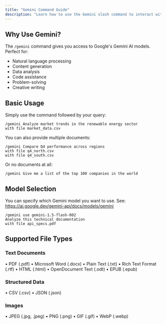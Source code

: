 ```yaml
---
title: "Gemini Command Guide"
description: "Learn how to use the Gemini slash command to interact with Google's Gemini AI models"
---
```


## Why Use Gemini?

The `/gemini` command gives you access to Google's Gemini AI models. Perfect for:

- Natural language processing
- Content generation
- Data analysis
- Code assistance
- Problem-solving
- Creative writing

## Basic Usage

Simply use the command followed by your query:

```
/gemini Analyze market trends in the renewable energy sector
with file market_data.csv
```

You can also provide multiple documents:

```
/gemini Compare Q4 performance across regions
with file q4_north.csv
with file q4_south.csv
```

Or no documents at all:

```
/gemini Give me a list of the top 100 companies in the world
```

## Model Selection

You can specify which Gemini model you want to use. 
See: https://ai.google.dev/gemini-api/docs/models/gemini

```
/gemini use gemini-1.5-flash-002
Analyze this technical documentation
with file api_specs.pdf
```

## Supported File Types

### Text Documents
• PDF (.pdf)
• Microsoft Word (.docx)
• Plain Text (.txt)
• Rich Text Format (.rtf)
• HTML (.html)
• OpenDocument Text (.odt)
• EPUB (.epub)

### Structured Data
• CSV (.csv)
• JSON (.json)

### Images
• JPEG (.jpg, .jpeg)
• PNG (.png)
• GIF (.gif)
• WebP (.webp)
